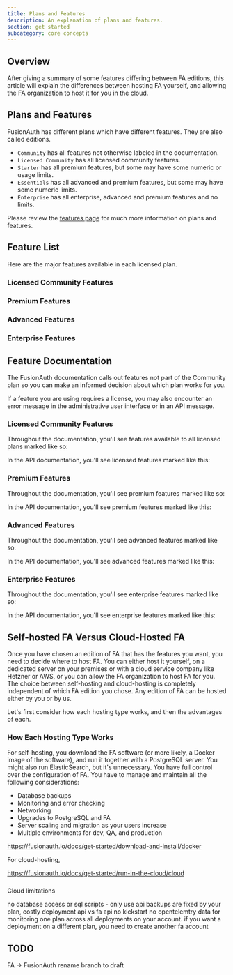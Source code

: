 ```yaml
---
title: Plans and Features
description: An explanation of plans and features.
section: get started
subcategory: core concepts
---
```


## Overview

<LicensingPremiumFeaturesIntro />

After giving a summary of some features differing between FA editions, this article will explain the differences between hosting FA yourself, and allowing the FA organization to host it for you in the cloud.

## Plans and Features

FusionAuth has different plans which have different features.
They are also called editions.

* `Community` has all features not otherwise labeled in the documentation.
* `Licensed Community` has all licensed community features.
* `Starter` has all premium features, but some may have some numeric or usage limits.
* `Essentials` has all advanced and premium features, but some may have some numeric limits.
* `Enterprise` has all enterprise, advanced and premium features and no limits.

Please review the [features page](https://fusionauth.io/feature-list) for much more information on plans and features.

## Feature List

Here are the major features available in each licensed plan.

### Licensed Community Features

<Features plan="licensed" />

### Premium Features

<Features plan="premium" />

### Advanced Features

<Features plan="advanced" />

### Enterprise Features

<Features plan="enterprise"/>

## Feature Documentation

The FusionAuth documentation calls out features not part of the Community plan so you can make an informed decision about which plan works for you.

If a feature you are using requires a license, you may also encounter an error message in the administrative user interface or in an API message.

### Licensed Community Features

Throughout the documentation, you'll see features available to all licensed plans marked like so:

<LicensedPlanBlurb version="1.52.0" />

In the API documentation, you'll see licensed features marked like this:

<LicensedPlanBlurbApi feature="this feature" />

### Premium Features

Throughout the documentation, you'll see premium features marked like so:

<PremiumPlanBlurb />

In the API documentation, you'll see premium features marked like this:

<PremiumPlanBlurbApi feature="this feature" />


### Advanced Features

Throughout the documentation, you'll see advanced features marked like so:

<AdvancedPlanBlurb />

In the API documentation, you'll see advanced features marked like this:

<AdvancedPlanBlurbApi feature="this feature" />

### Enterprise Features

Throughout the documentation, you'll see enterprise features marked like so:

<EnterprisePlanBlurb />

In the API documentation, you'll see enterprise features marked like this:

<EnterprisePlanBlurbApi feature="this feature" />

## Self-hosted FA Versus Cloud-Hosted FA

Once you have chosen an edition of FA that has the features you want, you need to decide where to host FA. You can either host it yourself, on a dedicated server on your premises or with a cloud service company like Hetzner or AWS, or you can allow the FA organization to host FA for you. The choice between self-hosting and cloud-hosting is completely independent of which FA edition you chose. Any edition of FA can be hosted either by you or by us.

Let's first consider how each hosting type works, and then the advantages of each.

### How Each Hosting Type Works

For self-hosting, you download the FA software (or more likely, a Docker image of the software), and run it together with a PostgreSQL server. You might also run ElasticSearch, but it's unnecessary. You have full control over the configuration of FA. You have to manage and maintain all the following considerations:
- Database backups
- Monitoring and error checking
- Networking
- Upgrades to PostgreSQL and FA
- Server scaling and migration as your users increase
- Multiple environments for dev, QA, and production

https://fusionauth.io/docs/get-started/download-and-install/docker

For cloud-hosting,

https://fusionauth.io/docs/get-started/run-in-the-cloud/cloud


###
Cloud limitations

no database access or sql scripts - only use api
backups are fixed by your plan, costly
deployment api vs fa api
no kickstart
no opentelemtry data for monitoring
one plan across all deployments on your account. if you want a deployment on a different plan, you need to create another fa account

## TODO

FA -> FusionAuth
rename branch to draft
